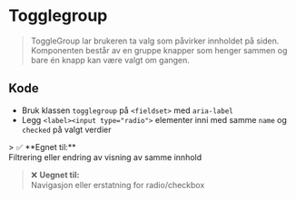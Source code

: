 
<Meta of={stories} />

# Togglegroup
> ToggleGroup lar brukeren ta valg som påvirker innholdet på siden. Komponenten består av en gruppe knapper som henger sammen og bare én knapp kan være valgt om gangen.

## Kode
- Bruk klassen `togglegroup` på `<fieldset>` med `aria-label`
- Legg `<label><input type="radio">` elementer inni med samme `name` og `checked` på valgt verdier
<Canvas of={stories.Default} />

<Grid data-items={300}>
  > ✅ **Egnet til:**<br />Filtrering eller endring av visning av samme innhold

  > ❌ **Uegnet til:**<br />Navigasjon eller erstatning for radio/checkbox
</Grid>

<CssVariables component="togglegroup" />